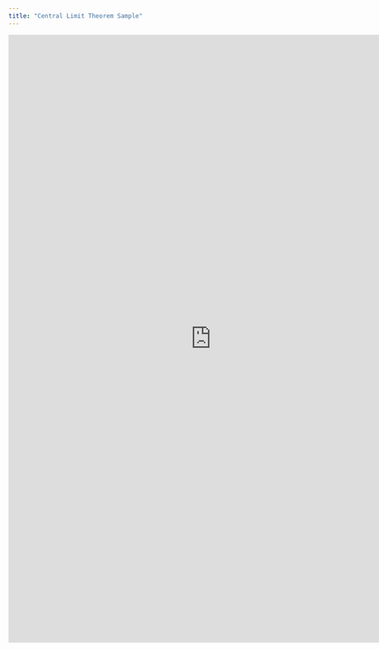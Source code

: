```yaml
---
title: "Central Limit Theorem Sample"
---
```

````{=html}
<style>iframe{height: 1200px; width: 800px}</style>
<iframe height="100%" width="100%" frameborder="no"
src="https://anddylee.shinyapps.io/TestApp/">
</iframe>
````